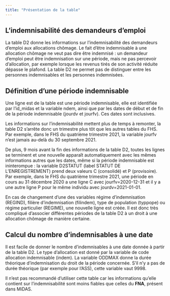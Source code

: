 ```yaml
---
title: "Présentation de la table"
---
```


## L'indemnisabilité des demandeurs d'emploi

La table D2 donne les informations sur l'indemnisabilité des demandeurs d'emploi aux allocations chômage. Le fait d'être indemnisable à une allocation chômage ne veut pas dire être indemnisé : un demandeur d'emploi peut être indemnisation sur une période, mais ne pas percevoir d'allocation, par exemple lorsque les revenus tirés de son activité réduite dépasse le plafond. La table D2 ne permet pas de distinguer entre les personnes indemnisables et les personnes indemnisées.

## Définition d'une période indemnisable

Une ligne est de la table est une période indemnisable, elle est identifiée par l'id_midas et la variable ndem, ainsi que par les dates de début et de fin de la période indemnisable (jourdv et jourfv). Ces dates sont inclusives.

Les informations sur l'indemnisabilité mettent plus de temps à remonter, la table D2 s'arrête donc un trimestre plus tôt que les autres tables du FHS. Par exemple, dans le FHS du quatrième trimestre 2021, la variable jourfv n'est jamais au-delà du 30 septembre 2021.

De plus, 9 mois avant la fin des informations de la table D2, toutes les lignes se terminent et une nouvelle apparaît automatiquement avec les mêmes informations autres que les dates, même si la période indemnisable est ininterompue : la variable D2STATUT (label STATUT DE L'ENREGISTREMENT) prend deux valeurs C (consolidé) et P (provisoire). Par exemple, dans le FHS du quatrième trimestre 2021, une période en cours au 31 décembre 2020 a une ligne C avec jourfv=2020-12-31 et il y a une autre ligne P pour le même individu avec jourdv=2021-01-01.

En cas de changement d'une des variables régime d'indemnisation (REGIND), filière d'indemnisation (filindem), type de population (typpope) ou régime particulier (REGIME), une nouvelle ligne est créée. Il est donc très compliqué d'associer différentes périodes de la table D2 à un droit à une allocation chômage de manière certaine.

## Calcul du nombre d'indemnisables à une date

Il est facile de donner le nombre d'indemnisables à une date donnée à partir de la table D2. Le type d'allocation est donné par la variable de code allocation indemnisable (indem). La variable ODDMAX donne la durée théorique d'indemnisation du droit de la période concernée. S'il n'y a pas de durée théorique (par exemple pour l'ASS), cette variable vaut 9998.

::: callout-warning
Il n'est pas recommandé d'utiliser cette table car les informations qu'elle contient sur l'indemnisabilité sont moins fiables que celles du **FNA**, présent dans MiDAS.
:::
